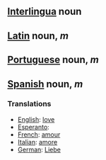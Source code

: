 == [[Interlingua]] noun ==
== [[Latin]] noun, ''m'' ==
== [[Portuguese]] noun, ''m'' ==
== [[Spanish]] noun, ''m'' ==
===Translations===
*[[English]]: [[love]]
*[[Esperanto]]: [[]]
*[[French]]: [[amour]]
*[[Italian]]: [[amore]]
*[[German]]: [[Liebe]]